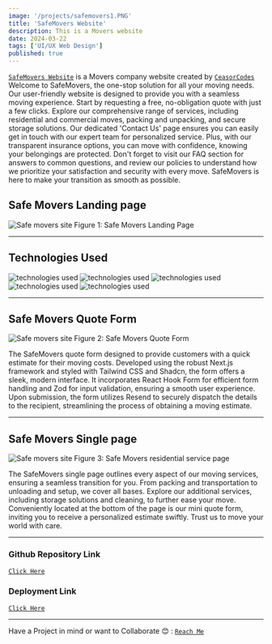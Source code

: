 ```yaml
---
image: '/projects/safemovers1.PNG'
title: 'SafeMovers Website'
description: This is a Movers website
date: 2024-03-22
tags: ['UI/UX Web Design']
published: true
---
```


[`SafeMovers Website`](https://safe-movers.vercel.app/) is a Movers company website created by
[`CeasorCodes`](https://ceasorcodes.vercel.app/) Welcome to SafeMovers, the one-stop solution for all your moving needs. Our user-friendly website is designed to provide you with a seamless moving experience. Start by requesting a free, no-obligation quote with just a few clicks.
Explore our comprehensive range of services, including residential and commercial moves, packing and unpacking, and secure storage solutions. Our dedicated 'Contact Us' page ensures you can easily get in touch with our expert team for personalized service. Plus, with our transparent insurance options, you can move with confidence, knowing your belongings are protected.
Don't forget to visit our FAQ section for answers to common questions, and review our policies to understand how we prioritize your satisfaction and security with every move. SafeMovers is here to make your transition as smooth as possible.

## Safe Movers Landing page

<img
  src="/projects/safemovers1.PNG"
  alt="Safe movers site"
  className=" w-full h-56 rounded-xl"
/>
<span className="mix-blend-plus-lighter text-zinc-200/80">
  Figure 1: Safe Movers Landing Page
</span>

---

## Technologies Used

<div className="flex flex-row gap-12">
  <img
    src="/technologies/nextjs-fill.svg"
    alt="technologies used"
    className=" h-16 w-16 rounded-full"
  />
  <img
    src="/technologies/tailwindcss.svg"
    alt="technologies used"
    className=" h-16 w-16 rounded-full"
  />
  <img
    src="/technologies/shadcn.svg"
    alt="technologies used"
    className=" h-16 w-16 rounded-full"
  />
  <img
    src="/technologies/framer-motion.svg"
    alt="technologies used"
    className=" h-16 w-16 rounded-full"
  />
  <img
    src="/technologies/sanity.svg"
    alt="technologies used"
    className=" h-16 w-16 rounded-full"
  />
</div>

---

## Safe Movers Quote Form

<img
  src="/projects/safemoversform.PNG"
  alt="Safe movers site"
  className=" w-full h-56 rounded-xl"
/>
<span className="mix-blend-plus-lighter text-zinc-200/80">
  Figure 2: Safe Movers Quote Form
</span>

The SafeMovers quote form designed to provide customers with a quick estimate for their moving costs. Developed using the robust Next.js framework and styled with Tailwind CSS and Shadcn, the form offers a sleek, modern interface.
It incorporates React Hook Form for efficient form handling and Zod for input validation, ensuring a smooth user experience.
Upon submission, the form utilizes Resend to securely dispatch the details to the recipient, streamlining the process of obtaining a moving estimate.

---

## Safe Movers Single page

<img
  src="/projects/safemoverspages.PNG"
  alt="Safe movers site"
  className=" w-full h-56 rounded-xl border border-black dark:border-white"
/>
<span className="mix-blend-plus-lighter text-zinc-200/80">
  Figure 3: Safe Movers residential service page
</span>

The SafeMovers single page outlines every aspect of our moving services, ensuring a seamless transition for you. From packing and transportation to unloading and setup, we cover all bases.
Explore our additional services, including storage solutions and cleaning, to further ease your move.
Conveniently located at the bottom of the page is our mini quote form, inviting you to receive a personalized estimate swiftly. Trust us to move your world with care.

---

### Github Repository Link

[`Click Here`](https://github.com/Ceasor7/safe-mover)

### Deployment Link

[`Click Here`](https://safe-movers.vercel.app/)

---

Have a Project in mind or want to Collaborate 😊 : [`Reach Me`](https://joseph-gateru.vercel.app/contact)
